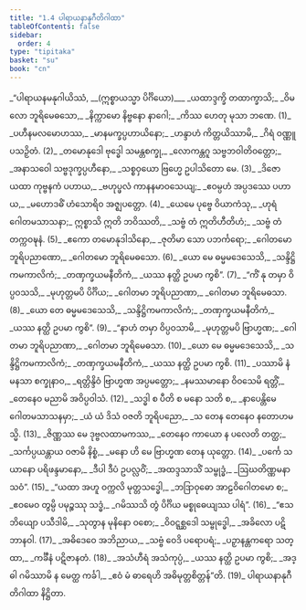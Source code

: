 ```yaml
---
title: "1.4 ပါရာယနာနုဂီတိဂါထာ"
tableOfContents: false
sidebar:
  order: 4
type: "tipitaka"
basket: "su"
book: "cn"
---
```



<DynamicBreadcrumb />

<Division number="156" book="cn" e="ch" v="25" p="21">

<Paragraph number="175" type="verses" book="cn">
_“ပါရာယနမနုဂါယိဿံ, __(ဣစ္စာယသ္မာ ပိင်္ဂိယော)___  
_ယထာဒ္ဒက္ခိ တထာက္ခာသိ;_  
_ဝိမလော ဘူရိမေဓသော,_  
_နိက္ကာမော နိဗ္ဗနော နာဂေါ;_  
_ကိဿ ဟေတု မုသာ ဘဏေ. (1)_  

</Paragraph>

</Division>
<Division number="157" book="cn" e="ch" v="25" p="21">

<Paragraph number="176" type="verses" book="cn">
_ပဟီနမလမောဟဿ,_  
_မာနမက္ခပ္ပဟာယိနော;_  
_ဟန္ဒာဟံ ကိတ္တယိဿာမိ,_  
_ဂိရံ ဝဏ္ဏူပသဉှိတံ. (2)_  

</Paragraph>

</Division>
<Division number="158" book="cn" e="ch" v="25" p="22">

<Paragraph number="177" type="verses" book="cn">
_တမောနုဒေါ ဗုဒ္ဓေါ သမန္တစက္ခု,_  
_လောကန္တဂူ သဗ္ဗဘဝါတိဝတ္တော;_  
_အနာသဝေါ သဗ္ဗဒုက္ခပ္ပဟီနော,_  
_သစ္စဝှယော ဗြဟ္မေ ဥပါသိတော မေ. (3)_  

</Paragraph>

</Division>
<Division number="159" book="cn" e="ch" v="25" p="22">

<Paragraph number="178" type="verses" book="cn">
_ဒိဇော ယထာ ကုဗ္ဗနကံ ပဟာယ,_  
_ဗဟုပ္ဖလံ ကာနနမာဝသေယျ;_  
_ဧဝမ္ပဟံ အပ္ပဒဿေ ပဟာယ,_  
_မဟောဒဓိံ ဟံသောရိဝ အဇ္ဈပတ္တော. (4)_  

</Paragraph>

</Division>
<Division number="160" book="cn" e="ch" v="25" p="22">

<Paragraph number="179" type="verses" book="cn">
_ယေမေ ပုဗ္ဗေ ဝိယာကံသု,_  
_ဟုရံ ဂေါတမသာသနာ;_  
ဣစ္စာသိ ဣတိ ဘဝိဿတိ,_  
_သဗ္ဗံ တံ ဣတိဟီတိဟံ;_  
_သဗ္ဗံ တံ တက္ကဝဍ္ဎနံ. (5)_  

</Paragraph>

</Division>
<Division number="161" book="cn" e="ch" v="25" p="22">

<Paragraph number="180" type="verses" book="cn">
_ဧကော တမောနုဒါသိနော,_  
_ဇုတိမာ သော ပဘင်္ကရော;_  
_ဂေါတမော ဘူရိပညာဏော,_  
_ဂေါတမော ဘူရိမေဓသော. (6)_  

</Paragraph>

</Division>
<Division number="162" book="cn" e="ch" v="25" p="22">

<Paragraph number="181" type="verses" book="cn">
_ယော မေ ဓမ္မမဒေသေသိ,_  
_သန္ဒိဋ္ဌိကမကာလိကံ;_  
_တဏှက္ခယမနီတိကံ,_  
_ယဿ နတ္ထိ ဥပမာ ကွစိ”. (7)_  

</Paragraph>

</Division>
<Division number="163" book="cn" e="ch" v="25" p="22">

<Paragraph number="182" type="verses" book="cn">
_“ကိံ နု တမှာ ဝိပ္ပဝသသိ,_  
_မုဟုတ္တမပိ ပိင်္ဂိယ;_  
_ဂေါတမာ ဘူရိပညာဏာ,_  
_ဂေါတမာ ဘူရိမေဓသာ. (8)_  

</Paragraph>

</Division>
<Division number="164" book="cn" e="ch" v="25" p="22">

<Paragraph number="183" type="verses" book="cn">
_ယော တေ ဓမ္မမဒေသေသိ,_  
_သန္ဒိဋ္ဌိကမကာလိကံ;_  
_တဏှက္ခယမနီတိကံ,_  
_ယဿ နတ္ထိ ဥပမာ ကွစိ”. (9)_  

</Paragraph>

</Division>
<Division number="165" book="cn" e="ch" v="25" p="22">

<Paragraph number="184" type="verses" book="cn">
_“နာဟံ တမှာ ဝိပ္ပဝသာမိ,_  
_မုဟုတ္တမပိ ဗြာဟ္မဏ;_  
_ဂေါတမာ ဘူရိပညာဏာ,_  
_ဂေါတမာ ဘူရိမေဓသာ. (10)_  

</Paragraph>

</Division>
<Division number="166" book="cn" e="ch" v="25" p="22">

<Paragraph number="185" type="verses" book="cn">
_ယော မေ ဓမ္မမဒေသေသိ,_  
_သန္ဒိဋ္ဌိကမကာလိကံ;_  
_တဏှက္ခယမနီတိကံ,_  
_ယဿ နတ္ထိ ဥပမာ ကွစိ. (11)_  

</Paragraph>

</Division>
<Division number="167" book="cn" e="ch" v="25" p="22">

<Paragraph number="186" type="verses" book="cn">
_ပဿာမိ နံ မနသာ စက္ခုနာဝ,_  
_ရတ္တိန္ဒိဝံ ဗြာဟ္မဏ အပ္ပမတ္တော;_  
_နမဿမာနော ဝိဝသေမိ ရတ္တိံ,_  
_တေနေဝ မညာမိ အဝိပ္ပဝါသံ. (12)_  

</Paragraph>

</Division>
<Division number="168" book="cn" e="ch" v="25" p="23">

<Paragraph number="187" type="verses" book="cn">
_သဒ္ဓါ စ ပီတိ စ မနော သတိ စ,_  
_နာပေန္တိမေ ဂေါတမသာသနမှာ;_  
_ယံ ယံ ဒိသံ ဝဇတိ ဘူရိပညော,_  
_သ တေန တေနေဝ နတောဟမသ္မိ. (13)_  

</Paragraph>

</Division>
<Division number="169" book="cn" e="ch" v="25" p="23">

<Paragraph number="188" type="verses" book="cn">
_ဇိဏ္ဏဿ မေ ဒုဗ္ဗလထာမကဿ,_  
_တေနေဝ ကာယော န ပလေတိ တတ္ထ;_  
_သင်္ကပ္ပယန္တာယ ဝဇာမိ နိစ္စံ,_  
_မနော ဟိ မေ ဗြာဟ္မဏ တေန ယုတ္တော. (14)_  

</Paragraph>

</Division>
<Division number="170" book="cn" e="ch" v="25" p="23">

<Paragraph number="189" type="verses" book="cn">
_ပင်္ကေ သယာနော ပရိဖန္ဒမာနော,_  
_ဒီပါ ဒီပံ ဥပလ္လဝိံ;_  
_အထဒ္ဒသာသိံ သမ္ဗုဒ္ဓံ,_  
_ဩဃတိဏ္ဏမနာသဝံ”. (15)_  

</Paragraph>

</Division>
<Division number="171" book="cn" e="ch" v="25" p="23">

<Paragraph number="190" type="verses" book="cn">
_“ယထာ အဟူ ဝက္ကလိ မုတ္တသဒ္ဓေါ,_  
_ဘဒြာဝုဓော အာဠဝိဂေါတမော စ;_  
_ဧဝမေဝ တွမ္ပိ ပမုဉ္စဿု သဒ္ဓံ,_  
_ဂမိဿသိ တွံ ပိင်္ဂိယ မစ္စုဓေယျဿ ပါရံ”. (16)_  

</Paragraph>

</Division>
<Division number="172" book="cn" e="ch" v="25" p="23">

<Paragraph number="191" type="verses" book="cn">
_“ဧသ ဘိယျော ပသီဒါမိ,_  
_သုတွာန မုနိနော ဝစော;_  
_ဝိဝဋ္ဋစ္ဆဒေါ သမ္ဗုဒ္ဓေါ,_  
_အခိလော ပဋိဘာနဝါ. (17)_  

</Paragraph>

</Division>
<Division number="173" book="cn" e="ch" v="25" p="23">

<Paragraph number="192" type="verses" book="cn">
_အဓိဒေဝေ အဘိညာယ,_  
_သဗ္ဗံ ဝေဒိ ပရောပရံ;_  
_ပဉှာနန္တကရော သတ္ထာ,_  
_ကင်္ခီနံ ပဋိဇာနတံ. (18)_  

</Paragraph>

</Division>
<Division number="174" book="cn" e="ch" v="25" p="23">

<Paragraph number="193" type="verses" book="cn">
_အသံဟီရံ အသံကုပ္ပံ,_  
_ယဿ နတ္ထိ ဥပမာ ကွစိ;_  
_အဒ္ဓါ ဂမိဿာမိ န မေတ္ထ ကင်္ခါ,_  
_ဧဝံ မံ ဓာရေဟိ အဓိမုတ္တစိတ္တန်”တိ. (19)_  


</Paragraph>
</Division>

<Paragraph number="194" type="center" book="cn">
ပါရာယနာနုဂီတိဂါထာ နိဋ္ဌိတာ.
</Paragraph>